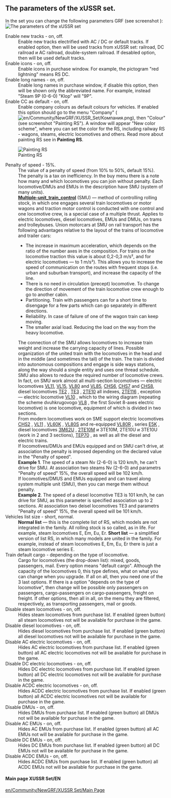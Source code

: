 == The parameters of the xUSSR set.==
In the set you can change the following parameters GRF (see screenshot ):
[[File:en/The parameters of the xUSSR set.png|frame| The parameters of the xUSSR set]]
; Enable new tracks - on, off.
: Enable new tracks electrified with AC / DC or default tracks. If enabled option, then will be used tracks from xUSSR set: railroad, DC railroad и AC railroad, double-system railroad. If desabled option, then will be used default tracks.
; Enable icons - on, off.
:Enable icons in purchase window. For example, the pictogram "red lightning" means RS DC.
; Enable long names - on, off.
:Enable long names in purchase window, if disable this option, then will be shown only the abbreviated name. For example, instead "Steam 9P (0-6-0) "Klop" will "9P". 
;Enable CC as default - on, off.
:Enable company colours as default colours for vehicles. If enabled this option should go to the menu "Company" ([[File:en/Community/NewGRF/XUSSR Set/Компания.png]]), then "Colour" (see screenshot "Painting RS"). A window will appear "New color scheme",  where you can set the color for the RS, including railway RS - wagons, steams, electric locomotives and others. Read more about painting RS see in '''Painting RS'''.
[[File:en/Painting RS.png|frame| Painting RS]]
; Penalty of speed - 15%.
:The value of a penalty of speed (from 10% to 50%, default 15%). 
:The penalty is a tax on inefficiency. In the buy menu there is a note how many and which locomotives you can join without penalty. Each locomotive/DMUs and EMUs in the description have SMU (system of many units). 
:[https://en.wikipedia.org/wiki/Multiple-unit_train_control '''Multiple-unit_train_control'''] (SMU) — method of controlling rolling stock, in which one engages several train locomotives or motor wagons and traction motor control is conducted with one control and one locomotive crew, is a special case of a multiple thrust. Applies to electric locomotives, diesel locomotives, EMUs and DMUs, on trams and trolleybuses. Union motorcars at SMU on rail transport has the following advantages relative to the layout of the trains of locomotive and trailer cars:
:*The increase in maximum acceleration, which depends on the ratio of the number axes in the composition. For trains on the locomotive traction this value is about 0,2-0,3 m/s², and for electric locomotives — to 1 m/s²). This allows you to increase the speed of communication on the routes with frequent stops (i.e. urban and suburban transport), and increase the capacity of the line.
:*There is no need in circulation (precept) locomotive. To change the direction of movement of the train locomotive crew enough to go to another cabin.
:*Partitioning. Train with passengers can for a short time to disengage for a few parts which can go separately in different directions.
:*Reliability. In case of failure of one of the wagon train can keep moving.
:*The smaller axial load. Reducing the load on the way from the heavy locomotive.
:The connection of the SMU allows locomotives to increase train weight and increase the carrying capacity of lines. Possible organization of the united train with the locomotives in the head and in the middle (and sometimes the tail) of the train. The train is divided into autonomous compositions and engage is side ways stations, along the way should a single entity and uses one thread schedule. SMU also allows to reduce the required number of locomotive crews.
:In fact, on SMU work almost all multi-section locomotives — electric locomotives [https://ru.wikipedia.org/wiki/ВЛ11 VL11], [https://ru.wikipedia.org/wiki/ВЛ15 VL15], [https://ru.wikipedia.org/wiki/ВЛ80 VL80]  and [https://ru.wikipedia.org/wiki/ВЛ85 VL85], [https://ru.wikipedia.org/wiki/ЧС6 CHS6], [https://ru.wikipedia.org/wiki/ЧС7 CHS7]  and [https://ru.wikipedia.org/wiki/ЧС8 CHS8], diesel locomotives [https://ru.wikipedia.org/wiki/ТЭ2 TE2] , [https://ru.wikipedia.org/wiki/ТЭ3 TE3] , [https://ru.wikipedia.org/wiki/ТЭ10 2TE10]  all indexes, [https://ru.wikipedia.org/wiki/2ТЭ116 2TE116] , exception — electric locomotive [https://ru.wikipedia.org/wiki/ВЛ10 VL10] , which to the wiring diagram (repeating the scheme dvuhkrugovogo [https://ru.wikipedia.org/wiki/ВЛ8 VL8] , the first Soviet  8-axes electric locomotive) is one locomotive, equipment of which is divided in two sections.
:From modern locomotives work on SME support electric locomotives [https://ru.wikipedia.org/wiki/ЧС2 CHS2] , [https://ru.wikipedia.org/wiki/ВЛ11 VL11] , [https://ru.wikipedia.org/wiki/ВЛ60 VL60K] , [https://ru.wikipedia.org/wiki/ВЛ80 VL80S] and re-equipped [https://ru.wikipedia.org/wiki/ВЛ80 VL80R] , series [https://ru.wikipedia.org/wiki/Э5К E5K] , diesel locomotives [https://ru.wikipedia.org/wiki/М62_(тепловоз) 3M62U] , [https://ru.wikipedia.org/wiki/ТЭ10#2.D0.A2.D0.AD10 2ТE10M]  и 3TE10М, 2ТE10U и 3ТE10U (work in 2 and 3 sections), [https://ru.wikipedia.org/wiki/ТЭП70 ТEP70] , as well as all the diesel and electric trains.
:If locomotives/DMUs and EMUs equipped and on SMU can't drive, at association the penalty is imposed depending on the declared value in the "Penalty of speed". 
:'''Example 1'''. The speed of a steam Nv (2-6-0) is 120 km/h, he can't drive for SMU. At association two steams Nv (2-6-0) and parametrs "Penalty of speed" 15%, the overall speed will be 102 km/h.
:If locomotives/DMUS and EMUs equipped and can travel along system multiple unit (SMU), then you can merge them without penalty.  
:'''Example 2'''. The speed of a diesel locomotive TE3 is 101 km/h, he can drive for SMU, as this parameter is specified association up to 2 sections. At association two deisel locomotives TE3 and parametrs "Penalty of speed" 15%, the overall speed will be 101 km/h.
; Vehicles list size - short, normal.
:'''Normal list''' — this is the complete list of RS, which models are not integrated in the family. All rolling stock is so called, as in life. For example, steam locomotives E, Em, Eu, Er.  '''Short list''' — a simplified version of list RS, in which many models are united in the family. For example, instead of steam locomotives E, Em, Eu, Er there is just a steam locomotive series E. 
;Train default cargo - depending on the type of locomotive.
: Cargo for locomotives (the drop-down list): mixed, goods, passengers, mail. Every option means "default cargo". Although the capacity of the locomotives 0, this type defines, what on what you can change when you upgrade. If all on all, then you need one of the 3 last options. If there is a option "depends on the type of locomotive", then change will be possible only passengers on passengers, cargo-passengers on cargo-passengers, freight on freight. If other options, then all in all, on the menu they are filtered, respectively, as transporting passengers, mail or goods.
;Disable steam locomotives - on, off.
:Hides steam locomotives from purchase list. If enabled (green button) all steam locomotives not will be available for purchase in the game.
;Disable diesel locomotives - on, off.
:Hides diesel locomotives from purchase list. If enabled (green button) all diesel locomotives not will be available for purchase in the game.
;Disable AC electric locomotives - on, off.
:Hides AC electric locomotives from purchase list. If enabled (green button) all AC electric locomotives not will be available for purchase in the game.
;Disable DC electric locomotives - on, off.
:Hides DC electric locomotives from purchase list. If enabled (green button) all DC electric locomotives not will be available for purchase in the game.
;Disable ACDC electric locomotives - on, off.
:Hides ACDC electric locomotives from purchase list. If enabled (green button) all ACDC electric locomotives not will be available for purchase in the game.
;Disable DMUs - on, off.
:Hides DMUs from purchase list. If enabled (green button) all DMUs not will be available for purchase in the game.
;Disable AC EMUs - on, off.
:Hides AC EMUs from purchase list. If enabled (green button) all AC EMUs not will be available for purchase in the game.
;Disable DC EMUs - on, off.
:Hides DC EMUs from purchase list. If enabled (green button) all DC EMUs not will be available for purchase in the game.
;Disable ACDC EMUs - on, off.
:Hides ACDC EMUs from purchase list. If enabled (green button) all ACDC EMUs not will be available for purchase in the game.

====Main page XUSSR Set/EN====
[[en/Community/NewGRF/XUSSR Set/Main Page]]